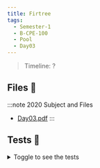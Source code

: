 ```yaml
---
title: Firtree
tags:
  - Semester-1
  - B-CPE-100
  - Pool
  - Day03
---
```

> Timeline: ?


## Files 📂

:::note 2020 Subject and Files
- [Day03.pdf](https://github.com/Studio-17/Epitech-Subjects/raw/main/Semester-1/B-CPE-100/Pool/Day03/Day03.pdf)
:::

## Tests 🤖
<details>
  <summary>Toggle to see the tests</summary>
  <div>
Yo
  </div>
</details>
